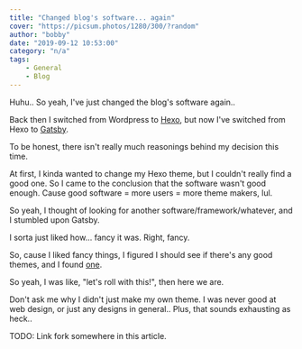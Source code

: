 ```yaml
---
title: "Changed blog's software... again"
cover: "https://picsum.photos/1280/300/?random"
author: "bobby"
date: "2019-09-12 10:53:00"
category: "n/a"
tags:
    - General
    - Blog
---
```


Huhu.. So yeah, I've just changed the blog's software again..

Back then I switched from Wordpress to [Hexo](https://hexo.io/), but now I've switched from Hexo to [Gatsby](https://www.gatsbyjs.org/).

To be honest, there isn't really much reasonings behind my decision this time.

At first, I kinda wanted to change my Hexo theme, but I couldn't really find a good one. So I came to the conclusion that the software wasn't good enough. Cause good software = more users = more theme makers, lul.

So yeah, I thought of looking for another software/framework/whatever, and I stumbled upon Gatsby.

I sorta just liked how... fancy it was. Right, fancy.

So, cause I liked fancy things, I figured I should see if there's any good themes, and I found [one](https://github.com/GatsbyCentral/gatsby-v2-starter-casper).

So yeah, I was like, "let's roll with this!", then here we are.

Don't ask me why I didn't just make my own theme. I was never good at web design, or just any designs in general.. Plus, that sounds exhausting as heck..

TODO: Link fork somewhere in this article.
